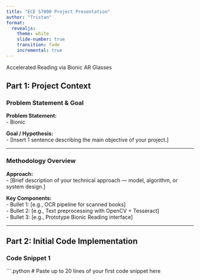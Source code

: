 ```yaml
---
title: "ECE 57000 Project Presentation"
author: "Tristan"
format: 
  revealjs:
    theme: white
    slide-number: true
    transition: fade
    incremental: true
---
```


Accelerated Reading via Bionic AR Glasses

## Part 1: Project Context

### Problem Statement & Goal
**Problem Statement:**  
- Bionic  

**Goal / Hypothesis:**  
- [Insert 1 sentence describing the main objective of your project.]  

---

### Methodology Overview
**Approach:**  
- [Brief description of your technical approach — model, algorithm, or system design.]  

**Key Components:**  
- Bullet 1: [e.g., OCR pipeline for scanned books]  
- Bullet 2: [e.g., Text preprocessing with OpenCV + Tesseract]  
- Bullet 3: [e.g., Prototype Bionic Reading interface]  

---

## Part 2: Initial Code Implementation

### Code Snippet 1
```.python
# Paste up to 20 lines of your first code snippet here
